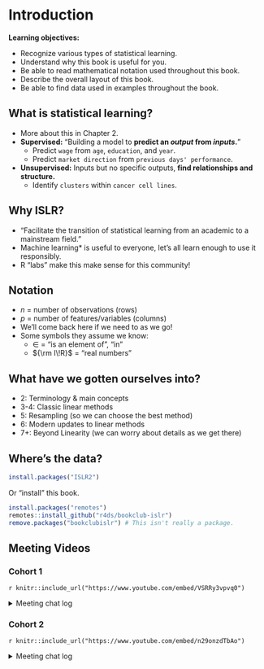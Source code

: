 # Introduction

**Learning objectives:**

- Recognize various types of statistical learning.
- Understand why this book is useful for you.
- Be able to read mathematical notation used throughout this book.
- Describe the overall layout of this book.
- Be able to find data used in examples throughout the book.

## What is statistical learning?

- More about this in Chapter 2.
- **Supervised:** "Building a model to **predict an *output* from *inputs*.**"
  - Predict `wage` from `age`, `education`, and `year`.
  - Predict `market direction` from `previous days' performance`.
- **Unsupervised:** Inputs but no specific outputs, **find relationships and structure.**
  - Identify `clusters` within `cancer cell lines`.

## Why ISLR?

- "Facilitate the transition of statistical learning from an academic to a mainstream field."
- Machine learning* is useful to everyone, let's all learn enough to use it responsibly.
- R "labs" make this make sense for this community!

## Notation

- *n* = number of observations (rows)
- *p* = number of features/variables (columns)
- We'll come back here if we need to as we go!
- Some symbols they assume we know:
  - $\in$ = "is an element of", "in"
  - ${\rm I\!R}$ = "real numbers"

## What have we gotten ourselves into?

- 2: Terminology & main concepts
- 3-4: Classic linear methods
- 5: Resampling (so we can choose the best method)
- 6: Modern updates to linear methods
- 7+: Beyond Linearity (we can worry about details as we get there)

## Where's the data?

```r
install.packages("ISLR2")
```

Or "install" this book.

```r
install.packages("remotes")
remotes::install_github("r4ds/bookclub-islr")
remove.packages("bookclubislr") # This isn't really a package.
```

## Meeting Videos

### Cohort 1

`r knitr::include_url("https://www.youtube.com/embed/VSRRy3vpvq0")`

<details>
<summary> Meeting chat log </summary>

```
00:07:44	Fran Barton:	Hi!!!
00:08:00	Mei Ling Soh:	Hello!
00:08:17	BEN:	Hello!
00:08:53	Kim Martin:	Hello :)
00:09:15	Stijn Van de Vondel:	Hiya!
00:09:31	Ryan S:	18 participants before kick off time!  Jon, hope you're expecting a large crowd.  :-)
00:11:18	Fran Barton:	Gesundheit
00:11:49	Jyoti Bhogal:	That's Starry Nights in the background @Jon :)
00:11:59	Kim Martin:	I'm going to turn off my camera and mic for a little bit so no one is subjected to seeing me eat peanut butter from the 'emergency snack jar' 😵
00:12:08	Fran Barton:	:-D
00:12:31	Fran Barton:	I'm in a shared office with background noise so will stay on mute most of the time
00:12:43	Stijn Van de Vondel:	Gotta say, that's one hell of a silent vacuum
00:13:05	Stijn Van de Vondel:	If it's not the mic, you may be sitting on a vacuum goldmine
00:13:21	Kim Martin:	😂
00:16:42	Kim Martin:	Shall we do tag-team presentations to spread the responsibility/opportunity around?
00:16:51	Kim Martin:	(swopping presenter mid-session/chapter)
00:17:18	Raymond Balise:	chapter 2 is a lot
00:20:02	Ryan S:	love that idea -- discussion one week, exercises second week
00:20:15	Mei Ling Soh:	I second that
00:20:27	Kim Martin:	+1
00:20:40	Raymond Balise:	thoughts on Tidymodels vs Base?
00:22:25	Kim Martin:	Nothing against Tidyverse (recent convert), but it makes sense to me to start with base
00:22:36	Jyoti Bhogal:	The link for today's meeting, I got through a friend. What do I need to do to subscribe for receiving the links for meetings?
00:22:41	Kim Martin:	(the argument is overblown, imo)
00:23:16	Jyoti Bhogal:	thank you
00:23:17	Raymond Balise:	👍🏼
00:23:17	Kim Martin:	https://github.com/r4ds/bookclub-islr
00:23:23	David Severski:	To be clear, we’re talking tidymodels vs base, not tidyverse v base.
00:23:31	Jon Harmon (jonthegeek):	r4ds.io/islr
00:28:03	Fran Barton (he/him):	do we know why they are called "supervised" and "unsupervised"? interesting terminology and I think it would help me to understad better if I could grasp what they have to do with whether you're looking for outputs or not
00:28:35	August:	supervised has a target/output to be predicted.
00:29:02	Fran Barton (he/him):	"letting the machine go play" is great - that helps thx
00:29:15	Kim Martin:	All models that involve 'training' are supervised, I'm guessing?
00:30:24	Kim Martin:	If the process of the unsupervised model 'deciding' on how to group things into clusters is computationally expensive, then you'd train it first...
00:30:52	Kim Martin:	… then after it has 'decided', it'll be quick in the future to slot new observations into those clusters
00:30:58	Kim Martin:	(guessing)
00:31:44	BEN:	tidymodels nomenclature is always exciting :3
00:32:05	Arnab Dey (he/him):	epsilon?
00:32:12	Kim Martin:	'Exciting'? (novice - curious)
00:32:35	BEN:	both
00:32:36	Keuntae Kim:	that stands for "element of"
00:32:50	SriRam:	In set theory, it is called “belongs to”
00:32:51	Arnab Dey (he/him):	ah!
00:32:52	Kaustav Sen:	belongs to? https://www.mathdoubts.com/belongs-to/#:~:text=In%20the%20set%20theory%2C%20the,element%20belongs%20to%20the%20set.&text=It%20helps%20us%20to%20express,its%20set%20in%20mathematical%20form.
00:32:53	August:	Isn't E also euler?
00:32:57	Keuntae Kim:	correct. already in the slide... hahah
00:33:08	Raymond Balise:	add the link to that book later plz
00:33:14	Fran Barton (he/him):	wikipedia: "The lunate epsilon, ϵ, is not to be confused with the set membership symbol ∈"
00:33:33	Kim Martin:	Math notation as bird spotting hobby alternative...
00:33:42	August:	sorry you're right euler is more like e
00:34:05	Ryan Metcalf:	Latex: \in
00:34:18	Jon Harmon (jonthegeek):	r4ds.io/islr
00:34:21	Jon Harmon (jonthegeek):	statlearning.com
00:34:23	Raymond Balise:	the notation book reference plz
00:34:29	Kim Martin:	https://www.amazon.com/Mathematical-Notation-Guide-Engineers-Scientists/dp/1466230525
00:34:37	Raymond Balise:	thx kim
00:34:41	Mei Ling Soh:	https://www.rapidtables.com/math/symbols/Basic_Math_Symbols.html
00:35:11	Fran Barton (he/him):	^ useful! thx
00:38:08	Fran Barton (he/him):	I think `install.github("ISLR2")` is maybe missing the repo owner name "CRAN/ISLR2" ??
00:38:37	Ryan S:	let's say it's been many years since my last "traditional / undergrad" stats class.  Will I survive ISLR or should I brush up a bit?
00:39:06	Fran Barton (he/him):	ah of course - let's fix on github ;-)
00:39:56	SriRam:	This is also my stepping stone into this world
00:40:25	Ryan S:	good to know.  Otherwise, I have the hours of 2:00 AM to 3:00 AM on Saturdays I can use to review Stats 101.
00:40:30	Ryan S:	😆
00:43:16	Ryan S:	thx!
00:43:19	Wayne Defreitas:	thx
00:43:19	Stijn Van de Vondel:	Thanks for hosting, can't wait for the next parts!
00:43:20	A. S. Ghatpande:	thanks
00:43:23	Jiwan Heo:	thank you!
```
</details>

### Cohort 2

`r knitr::include_url("https://www.youtube.com/embed/n29onzdTbAo")`

<details>
<summary> Meeting chat log </summary>

```
00:32:05	Ricardo Serrano:	https://github.com/r4ds/bookclub-islr
00:32:07	Michael Haugen:	https://github.com/r4ds/bookclub-islr
00:50:59	Federica Gazzelloni:	https://emilhvitfeldt.github.io/ISLR-tidymodels-labs/index.html
00:51:11	Federica Gazzelloni:	https://www.dataschool.io/15-hours-of-expert-machine-learning-videos/
```
</details>
